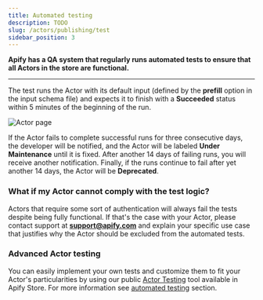 ```yaml
---
title: Automated testing
description: TODO
slug: /actors/publishing/test
sidebar_position: 3
---
```


**Apify has a QA system that regularly runs automated tests to ensure that all Actors in the store are functional.**

---

The test runs the Actor with its default input (defined by the **prefill** option in the input schema file)
and expects it to finish with a **Succeeded** status within 5 minutes of the beginning of the run.

![Actor page](./images/actor-test.webp)

If the Actor fails to complete successful runs for three consecutive days, the developer will be notified,
and the Actor will be labeled **Under Maintenance** until it is fixed. After another 14 days of failing runs, you will receive another notification. Finally, if the runs continue to fail after yet another 14 days, the Actor will be **Deprecated**.

### What if my Actor cannot comply with the test logic?

Actors that require some sort of authentication will always fail the tests despite being fully functional.
If that's the case with your Actor, please contact support at **support@apify.com** and explain your specific use case that justifies why the Actor should be excluded from the automated tests.

### Advanced Actor testing

You can easily implement your own tests and customize them to fit your Actor's particularities
by using our public [Actor Testing](https://apify.com/pocesar/actor-testing) tool available in Apify Store.
For more information see [automated testing](../development/deployment/automated_tests.md) section.

